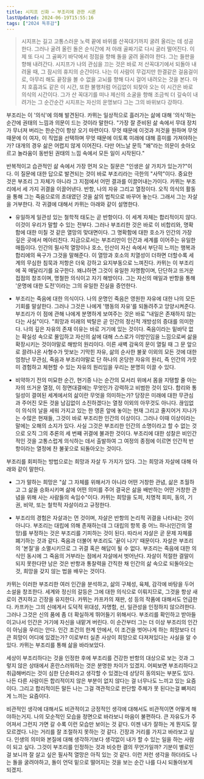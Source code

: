 ```yaml
---
title: 시지프 신화 – 부조리에 관한 시론
lastUpdated: 2024-06-19T15:55:16
tags: ["2024 독후감"]
---
```



<Bookmark image="https://shopping-phinf.pstatic.net/main_3247332/32473323658.20221019134745.jpg" url="https://search.shopping.naver.com/book/catalog/32473323658" description="부조리에 반항하는 진정한 방법으로서의 ‘긍정’과 ‘행복’을 역설한 철학적 산문시 『시지프 신화』. 이 작품은 그의 문학적 기반이 되는 사상의 단초를 그리스 신화의 시시포스 이야기로 풀어 나간 철학 에세이로, 소설 《이방인》, 희곡 《칼리굴라》와 함께 ‘부조리 3부작’을 이룬다"/>

> 시지프는 길고 고통스러운 노력 끝에 바위를 산꼭대기까지 굴려 올리는 데 성공한다. 그러나 굴려 올린 돌은 순식간에 저 아래 골짜기로 다시 굴러 떨어진다. 이제 또 다시 그 골짜기 바닥에서 정점을 향해 돌을 굴려 올려야 한다. 그는 들판을 향해 내려간다. 시지프가 나의 관심을 끄는 것은 바로 저 산꼭대기에서 되돌아 내려올 때, 그 잠시의 휴지의 순간이다. 나는 이 사람이 무겁지만 한결같은 걸음걸이로, 아무리 해도 끝장을 볼 수 없을 고뇌를 향해 다시 걸어 내려오는 것을 본다. 마치 호흡과도 같은 이 시간, 또한 불행처럼 어김없이 되찾아 오는 이 시간은 바로 의식의 시간이다. 그가 산 꼭대기를 떠나 제신의 소굴을 향해 조금씩 더 깊숙이 내려가는 그 순간순간 시지프는 자신의 운명보다 그는 그의 바위보다 강하다.

부조리는 이 '의식'에 의해 발견된다. 카뮈는 일상적으로 흘러가는 삶에 대해 '의식'하는 순간에 권태의 느낌과 의문이 드는 것이라 말한다. "가장 잘 준비된 삶 속에서 무대 장치가 무너져 버리는 한순간이 항상 오기 마련이다. 무엇 때문에 이것과 저것을 원하며 무엇 때문에 이 여자, 이 직업을 선택하며 무엇 때문에 이토록 미래에 대해 흥미를 가져야하는가? 대개의 경우 삶은 어렵지 않게 이어진다. 다만 어느날 문득 "왜"라는 의문이 솟아오르고 놀라움이 동반된 권태의 느낌 속에서 모든 일이 시작된다."

반복적이고 습관적인 삶 속에서 가장 먼저 오는 질문은 "인생은 살 가치가 있는가?"이다. 이 질문에 대한 답으로 발견되는 것이 바로 부조리라는 극한의 "사막"이다. 중요한 것은 부조리 그 자체가 아니라 그 지점에서 어떤 결과를 이끌어내는가이다. 카뮈는 부조리에서 세 가지 귀결을 이끌어낸다. 반항, 나의 자유 그리고 열정이다. 오직 의식의 활동을 통해 그는 죽음으로의 초대였던 것을 삶의 법칙으로 바꾸어 놓는다. 그래서 그는 자살을 거부한다. 각 귀결에 대해서 카뮈는 아래와 같이 설명한다.

- 유일하게 일관성 있는 철학적 태도는 곧 반항이다. 이 세계 자체는 합리적이지 않다. 이것이 우리가 말할 수 있는 전부다. 그러나 부조리한 것은 바로 이 비합리와, 명확함에 대한 미칠 것 같은 열망의 맞대면이다. 그 명확함에 대한 호소가 인간의 가장 깊은 곳에서 메아리친다. 지금으로서는 부조리만이 인간과 세계를 이어주는 유일한 매듭이다. 인간의 필사적 열망이나 호소, 인산이 자신 속에서 부단히 느끼는 행복과 합리에의 욕구가 그것을 말해준다. 이 열망과 호소의 치열성이 더하면 더할수록 세계의 무심한 침묵과 저항은 더욱 강하고 요지부동으로 느껴진다. 카뮈는 이 부조리에 꼭 매달리기를 요구한다. 왜냐하면 그것이 유일한 자명함이며, 단단하고 뜨거운 접점의 창조이며, 명철한 의식이고 자기 해방이다. 그는 자신의 매일과 반항을 통해 '운명에 대한 도전'이라는 그의 유일한 진실을 증언한다.

- 부조리는 죽음에 대한 의식이다. 나의 운명인 죽음은 영원한 자유에 대한 나의 모든 기회를 말살한다. 그러나 그것은 나에게 '행동의 자유'를 되돌려주고 앙양시켜준다. 부조리가 이 점에 관해 나에게 분명하게 보여주는 것은 바로 "내일은 존재하지 않는다는 사실"이다. "희망과 미래의 박탈은 곧 인간의 정신적 개방성의 증대를 의미한다. 나의 깊은 자유의 존재 이유는 바로 거기에 있는 것이다. 죽음이라는 밑바닥 없는 확실성 속으로 몰입하고 자신의 삶에 대해 스스로가 이방인임을 느낌으로써 삶을 확장시키는 것이야말로 해방의 원리이다. 이른 새벽 감옥의 문이 열릴 때 그 문 앞으로 끌려나온 사형수가 맛보는 기막힌 자유, 삶의 순사한 불꽃 이외의 모든 것에 대한 엄청난 무관심, 죽음과 부조리야말로 단 하나의 온당한 자유의 원리, 즉 인간의 가믓미 경험하고 체현할 수 있는 자유의 원리임을 우리는 분명히 이끌 수 있다.

- 비약하기 전의 미묘한 순간, 현기증 나는 순간의 모서리 위에서 몸을 지탱할 줄 아는 자의 뜨거운 열정, 이 정면대결에는 무엇인가 강력하고 비범한 것이 있다. 합리와 통일성이 결여된 세계에서의 삶이란 무엇을 의미하는가? 당장은 미래에 대한 무관심과 주어진 모든 것을 남김없이 소진하겠다는 열정 이외의 아무것도 아니다. 끊임없이 의식의 날을 세워 가지고 있는 한 영혼 앞에 놓이는 현재 그리고 줄지어거 지나가는 수많은 현재들, 그것이 바로 부조리한 인간의 이상이다. 그러나 이때 이상이라는 말에는 오해의 소지가 있다. 사실 그것은 부조리한 인간의 소명이라고 할 수 없는 것으로 오직 그의 추론의 세 번쨰 귀결에 불과한 것이다. 부조리에 대한 성찰은 비인간적인 것을 고통스럽게 의식하는 데서 출발하여 그 여정의 종점에 이르면 인간적 반항이라는 열정에 찬 불꽃으로 되돌아오는 것이다.

부조리를 회피하는 방법으로는 희망과 자살 두 가지가 있다. 그는 희망과 자살에 대해 아래와 같이 말한다.

- 그가 말하는 희망은 "삶 그 자체를 위해서가 아니라 어떤 거창한 관념, 삶은 초월하고 그 삶을 승화시키며 삶에 어떤 의미를 주어 결국은 삶을 배반하는 어떤 거창한 관념을 위해 사는 사람들의 속임수"이다. 카뮈는 희망을 도피, 치명적 회피, 동의, 기권, 비약, 또는 철학적 자살이라고 규정한다.

- 부조리의 경험은 자살과는 먼 것이며, 자살은 반항의 논리적 귀결을 나타내는 것이 아니다. 부조리는 대립에 의해 존재하는데 그 대립의 항목 중 어느 하나(인간의 열망)를 부정하는 것은 부조리를 기피하는 것이 된다. 따라서 자살은 곧 문제 자체를 폐기하는 것과 같다. 죽음과 더불어 부조리도 '끝이 나기' 때문이다. 자살은 부조리의 '본질'을 소멸시키므로 그 귀결 혹은 해답이 될 수 없다. 부조리는 죽음에 대한 의식인 동시에 그 죽음의 거부라는 점에서 자살에서 벗어난다. 자살이 적절한 결말이 되지 못한다먄 남은 것은 반항과 통찰력을 간직한 채 인간의 삶 속으로 되돌아오는 것, 희망을 갖지 않는 법을 배우는 것이다.

카뮈는 이러한 부조리한 여러 인간을 분석하고, 삶의 구체성, 육체, 감각에 바탕을 두어 소설을 창조한다. 세계와 정신의 갈등은 그에 대한 의식으로 이뤄지므로, 그것을 항상 새로이 견지하고 긴장을 유지한다. 카뮈는 카프카의 재판, 성 등의 작품에 대해서도 언급한다. 카프카는 그의 신에게서 도덕적 위대성, 자명함, 선, 일관성을 인정하지 않으려한다. 그러나 그것은 신의 품에 좀 더 확실하게 뛰어들기 위해서다. 부조리를 확인하고 받아들이고나서 인간은 거기에 자신을 내맡겨 버린다. 이 순간부터 그는 더 이상 부조리의 인간이 아님을 우리는 안다. 인간 조건의 한계 안에서, 이 조건을 벗어나게 하는 희망보다 더 큰 희망이 어디에 있겠는가? 이로부터 실존 사상이 희망으로 다져져있다는 사실을 알 수 있다. 카뮈는 부조리를 통해 삶을 바라보았다.

세상이 부조리하다는 것을 인정한 후에 부조리를 건강한 반항의 대상으로 보는 것과 그렇지 않은 상태에서 혼란스러워하는 것은 분명한 차이가 있겠지. 어찌보면 부조리하다고 취급해버리는 것이 심한 단순화라고 생각할 수 있겠는데 상당히 동의되는 부분도 있다. 나든 다른 사람이든 합리적이지 않은 부분이 없지 않다는 걸 너무나도 느끼고 있는 요즘이다. 그리고 합리적이든 말든 나는 그걸 객관적으로 판단할 주체가 못 된다는걸 뼈저리게 느끼는 요즘이다.

비관적인 생각에 대해서도 비관적이고 긍정적인 생각에 대해서도 비관적이면 어떻게 해야하는거지. 나의 모순적인 모습을 정면으로 바라보니 마음이 불편하다. 큰 자유도가 주어져서 그런지 가면 갈 수록 이런 모습만 보이는 것 같다. 이젠 내가 잘하는 게 뭔지도 잘 모르겠다. 나는 거리를 잘 조절하지 못하는 것 같다. 긴장과 거리를 가지고 바라보고 싶다. 인생의 의미와 본질에 대해 생각하기보다 생각없이 내가 할 수 있는 일을 하는 사람이 되고 싶다. 그것이 부조리를 인정하는 것과 비슷한 결의 무언가일까? 기분이 별로인 걸 보니까 잘 살고 싶은 필사적 열망은 아직 있는 것 같다. 이런 저런 생각을 하더라도 나는 돌을 굴려야하고, 돌이 언덕 밑으로 떨어지는 것을 보는 순간 나를 다시 되돌아보게 되겠지.

